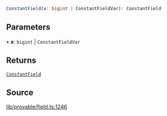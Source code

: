```ts
ConstantField(x: bigint | ConstantFieldVar): ConstantField
```

## Parameters

• **x**: `bigint` \| `ConstantFieldVar`

## Returns

[`ConstantField`](../type-aliases/ConstantField.mdx)

## Source

[lib/provable/field.ts:1246](https://github.com/o1-labs/o1js/blob/main/src/lib/provable/field.ts#L1246)

